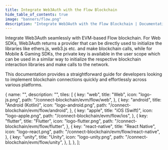 ```yaml
---
title: Integrate Web3Auth with the Flow Blockchain
hide_table_of_contents: true
image: "banners/flow.png"
description: "Integrate Web3Auth with the Flow Blockchain | Documentation - Web3Auth"
---
```



<SEO
  title="Integrate Web3Auth with the Flow Blockchain"
  description="Integrate Web3Auth with the Flow Blockchain | Documentation - Web3Auth"
  image="https://web3auth.io/docs/banners/flow.png"
  slug="/connect-blockchain/evm/flow"
/>

Integrate Web3Auth seamlessly with EVM-based Flow blockchain. For Web SDKs, Web3Auth returns a
provider that can be directly used to initialize the libraries like ethers.js, web3.js etc. and make
blockchain calls, while for Mobile & Gaming SDKs, the private key is available in the user scope
which can be used in a similar way to initialize the respective blockchain interaction libraries and
make calls to the network.

This documentation provides a straightforward guide for developers looking to implement blockchain
connections quickly and effortlessly across various platforms.

  {
    name: "",
    description: "",
    tiles: [
      {
        key: "web",
        title: "Web",
        icon: "logo-js.png",
        path: "/connect-blockchain/evm/flow/web",
      },
      {
        key: "android",
        title: "Android (Kotlin)",
        icon: "logo-android.png",
        path: "/connect-blockchain/evm/flow/android",
      },
      {
        key: "apple",
        title: "iOS (Swift)",
        icon: "logo-apple.png",
        path: "/connect-blockchain/evm/flow/ios",
      },
      {
        key: "flutter",
        title: "Flutter",
        icon: "logo-flutter.png",
        path: "/connect-blockchain/evm/flow/flutter",
      },
      {
        key: "react-native",
        title: "React Native",
        icon: "logo-react.png",
        path: "/connect-blockchain/evm/flow/react-native",
      },
      {
        key: "unity",
        title: "Unity",
        icon: "logo-unity.png",
        path: "/connect-blockchain/evm/flow/unity",
      },
    ],
  },
];

<Tiles tileGroups={Flow} />
